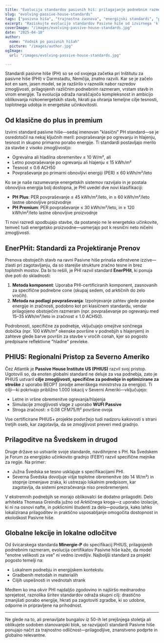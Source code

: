 ```yaml
---
title: "Evolucija standardov pasivnih hiš: prilagajanje podnebnim razmeram in kontekstu"
slug: "evolving-passive-house-standards"
tags: ["pasivna hiša", "trajnostna zasnova", "energijski standardi", "prenove"]
excerpt: "Raziskujte evolucijo standardov Pasivne hiše od izvirnega 'klasičnega' modela do podnebno specifičnih certifikatov, kot sta PHIUS in EnerPHit, kar odraža naraščajočo potrebo po prilagodljivosti in globalni uporabnosti."
coverImage: "/images/evolving-passive-house-standards.jpg"
date: "2025-04-10"
author:
  name: "Vodnik po pasivnih hišah"
  picture: "/images/author.jpg"
ogImage:
  url: "/images/evolving-passive-house-standards.jpg"

---
```

Standardi pasivne hiše (PH) so se od svojega začetka pri Inštitutu za pasivne hiše (PHI) v Darmstadtu, Nemčija, znatno razvili. Kar se je začelo kot en sam, jasen model, se je razširilo v raznolik nabor razredov zmogljivosti, prilagojenih različnim podnebnim razmeram, vrstam stavb in virom energije. Ta evolucija odraža naraščajočo kompleksnost in ambicijo oblikovanja nizkoenergetskih stavb, hkrati pa ohranja temeljne cilje tesnosti, toplotnega udobja in energetske učinkovitosti.

## Od klasične do plus in premium

Izvirni standard pasivne hiše—sedaj imenovan "klasični" PH standard—se je osredotočil na nekaj ključnih meril: povpraševanje po ogrevanju in hlajenju, tesnost in skupno primarno porabo energije. Ti standardi postavljajo merilo za stavbe z visoko zmogljivostjo:

- Ogrevalna ali hladilna obremenitev ≤ 10 W/m², ali
- Letno povpraševanje po ogrevanju ali hlajenju ≤ 15 kWh/m²
- Tesnost ≤ 0.6 ACH50
- Povpraševanje po primarni obnovljivi energiji (PER) ≤ 60 kWh/m²/leto

Ko se je naše razumevanje energetskih sistemov razvijalo in je postala obnovljiva energija bolj dostopna, je PHI uvedel dve novi klasifikaciji:

- **PH Plus**: PER povpraševanje ≤ 45 kWh/m²/leto, in ≥ 60 kWh/m²/leto lastne obnovljive proizvodnje
- **PH Premium**: PER povpraševanje ≤ 30 kWh/m²/leto, in ≥ 120 kWh/m²/leto lastne obnovljive proizvodnje

Ti novi razredi spodbujajo stavbe, da postanejo ne le energetsko učinkovite, temveč tudi energetsko proizvodne—usmerjajo pot k resnični neto ničelni zmogljivosti.
## EnerPHit: Standardi za Projektiranje Prenov

Prenova obstoječih stavb na ravni Pasivne hiše prinaša edinstvene izzive—zlasti pri zagotavljanju, da so starejše strukture zračno tesne in brez toplotnih mostov. Da bi to rešili, je PHI razvil standard **EnerPHit**, ki ponuja dve poti do skladnosti:

1. **Metoda komponent**: Uporaba PHI-certificiranih komponent, zasnovanih za specifične podnebne cone (skupaj sedem, od arktičnih do zelo vročih).
2. **Metoda na podlagi povpraševanja**: Izpolnjevanje zahtev glede porabe energije in zračnosti, podobno kot pri klasičnem standardu, vendar prilagojeno obstoječim razmeram (npr. povpraševanje po ogrevanju med 15–35 kWh/m²/leto in zračnost ≤ 1.0 ACH50).

Podrobnosti, specifične za podnebje, vključujejo omejitve sončnega dobička (npr. 100 kWh/m² okenske površine v podnebjih s hlajenjem) in zahteve glede barve površin za stavbe v vročih conah, kjer so pogosto predpisane reflektivne "hladne" prevleke.

## PHIUS: Regionalni Pristop za Severno Ameriko

Čez Atlantik je **Passive House Institute US (PHIUS)** razvil svoj pristop. Ugotovili so, da enoten globalni standard ne deluje za vsa podnebja, zato je PHIUS ustvaril **cilje zmogljivosti, specifične za podnebje in optimizirane za stroške** z uporabo BEOPT (orodje ameriškega ministrstva za energijo). Ti cilji—ki pokrivajo približno 1.000 lokacij v Severni Ameriki—vključujejo:

- Letne in vršne obremenitve ogrevanja/hlajenja
- Simulacije zmogljivosti vlage z uporabo **WUFI Passive**
- Stroga zračnost: ≤ 0.08 CFM75/ft² površine ovoja

Vse certificirane PHIUS+ projekte podvržejo tudi nadzoru kakovosti s strani tretjih oseb, kar zagotavlja, da se zmogljivost preveri med gradnjo.
## Prilagoditve na Švedskem in drugod

Druge države so ustvarile svoje standarde, navdihnjene s PH. Na Švedskem je Forum za energijsko učinkovito gradnjo (FEBY) razvil specifične mejnike za regije. Na primer:

- Južna Švedska se tesno usklajuje s specifikacijami PHI.
- Severna Švedska dovoljuje višje toplotne obremenitve (do 14 W/m²) in stopnje izmenjave zraka, ki ustrezajo lokalnim predpisom, kar zagotavlja, da sistemi prezračevanja niso preobremenjeni.

V ekstremnih podnebjih se morajo oblikovalci še dodatno prilagoditi. Delo arhitekta Thomasa Greindla južno od Arktičnega kroga—z uporabo izolacije, ki ni na osnovi nafte, in poklicnimi študenti za delo—poudarja, kako lahko lokalizirana prilagoditev in praktično usposabljanje omogočita dostopnost in ekološkost Pasivne hiše.

## Globalne lekcije in lokalne odločitve

Od švicarskega standarda **Minergie-P** do specifikacij PHIUS, prilagojenih podnebnim razmeram, evolucija certifikatov Pasivne hiše kaže, da model "enotne velikosti za vse" ni vedno izvedljiv. Najboljši standard za projekt pogosto temelji na:

- Lokalnem podnebju in energijskem kontekstu
- Gradbenih metodah in materialih
- Ciljih uspešnosti in vrednotah strank

Medtem ko ima okvir PHI najdaljšo zgodovino in najširšo mednarodno sprejetost, raznolika širitev standardov odraža skupni cilj: drastično zmanjšati porabo energije, hkrati pa zagotoviti zgradbe, ki so udobne, odporne in pripravljene na prihodnost.

---

Ne glede na to, ali prenavljate bungalov iz 50-ih let prejšnjega stoletja ali oblikujete sodoben stanovanjski blok, se razvijajoči standardi Pasivne hiše ponujajo načrt za trajnostno odličnost—prilagodljive, znanstveno podprte in globalno relevantne.
